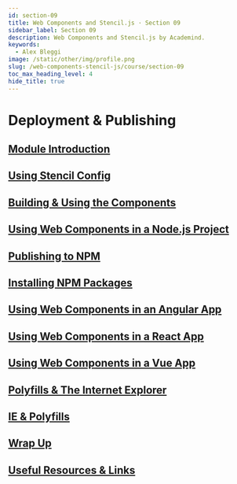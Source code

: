 ```yaml
---
id: section-09
title: Web Components and Stencil.js · Section 09
sidebar_label: Section 09
description: Web Components and Stencil.js by Academind.
keywords:
  - Alex Bleggi
image: /static/other/img/profile.png
slug: /web-components-stencil-js/course/section-09
toc_max_heading_level: 4
hide_title: true
---
```



# Deployment & Publishing

## [Module Introduction](https://www.udemy.com/course/web-components-stenciljs-build-custom-html-elements/learn/lecture/12712153#overview)

## [Using Stencil Config](https://www.udemy.com/course/web-components-stenciljs-build-custom-html-elements/learn/lecture/12712155#overview)

## [Building & Using the Components](https://www.udemy.com/course/web-components-stenciljs-build-custom-html-elements/learn/lecture/12712157#overview)

## [Using Web Components in a Node.js Project](https://www.udemy.com/course/web-components-stenciljs-build-custom-html-elements/learn/lecture/12712163#overview)

## [Publishing to NPM](https://www.udemy.com/course/web-components-stenciljs-build-custom-html-elements/learn/lecture/12712169#overview)

## [Installing NPM Packages](https://www.udemy.com/course/web-components-stenciljs-build-custom-html-elements/learn/lecture/12712171#overview)

## [Using Web Components in an Angular App](https://www.udemy.com/course/web-components-stenciljs-build-custom-html-elements/learn/lecture/12712177#overview)

## [Using Web Components in a React App](https://www.udemy.com/course/web-components-stenciljs-build-custom-html-elements/learn/lecture/12712179#overview)

## [Using Web Components in a Vue App](https://www.udemy.com/course/web-components-stenciljs-build-custom-html-elements/learn/lecture/12712181#overview)

## [Polyfills & The Internet Explorer](https://www.udemy.com/course/web-components-stenciljs-build-custom-html-elements/learn/lecture/12712185#overview)

## [IE & Polyfills](https://www.udemy.com/course/web-components-stenciljs-build-custom-html-elements/learn/lecture/12797101#overview)

## [Wrap Up](https://www.udemy.com/course/web-components-stenciljs-build-custom-html-elements/learn/lecture/12712187#overview)

## [Useful Resources & Links](https://www.udemy.com/course/web-components-stenciljs-build-custom-html-elements/learn/lecture/12712189#overview)
